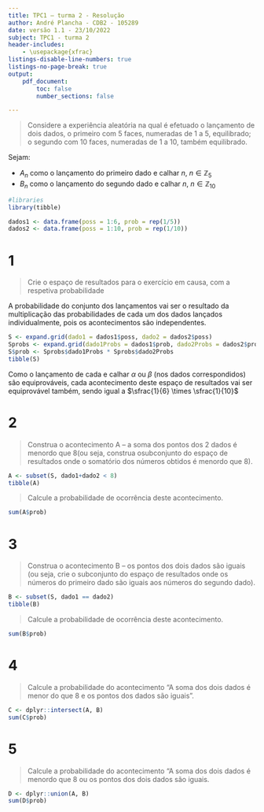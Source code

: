 ```yaml
---
title: TPC1 – turma 2 - Resolução
author: André Plancha - CDB2 - 105289
date: versão 1.1 - 23/10/2022
subject: TPC1 - turma 2
header-includes:
    - \usepackage{xfrac}
listings-disable-line-numbers: true
listings-no-page-break: true
output:
    pdf_document:
        toc: false
        number_sections: false

---
```


> Considere a experiência aleatória na qual é efetuado o lançamento de dois dados, o primeiro com 5 faces, numeradas de 1 a 5, equilibrado; o segundo com 10 faces, numeradas de 1 a 10, também equilibrado.

Sejam:

* $A_n$ como o lançamento do primeiro dado e calhar $n$, $n \in \mathbb{Z}_5$
* $B_n$ como o lançamento do segundo dado e calhar $n$, $n \in \mathbb{Z}_{10}$
```r
#libraries
library(tibble)

dados1 <- data.frame(poss = 1:6, prob = rep(1/5))
dados2 <- data.frame(poss = 1:10, prob = rep(1/10))
```

# 1
> Crie o espaço de resultados para o exercício em causa, com a respetiva probabilidade

A probabilidade do conjunto dos lançamentos vai ser o resultado da multiplicação das probabilidades de cada um dos dados lançados individualmente, pois os acontecimentos são independentes.
```r
S <- expand.grid(dado1 = dados1$poss, dado2 = dados2$poss)
Sprobs <- expand.grid(dado1Probs = dados1$prob, dado2Probs = dados2$prob)
S$prob <- Sprobs$dado1Probs * Sprobs$dado2Probs
tibble(S)
```
Como o lançamento de cada e calhar $\alpha$ ou $\beta$ (nos dados correspondidos) são equiprováveis, cada acontecimento deste espaço de resultados vai ser equiprovável também, sendo igual a $\sfrac{1}{6} \times \sfrac{1}{10}$

# 2
> Construa o acontecimento A – a soma dos pontos dos 2 dados é menordo que 8(ou seja, construa osubconjunto do espaço de resultados onde o somatório dos números obtidos é menordo que 8).
```r
A <- subset(S, dado1+dado2 < 8)
tibble(A)
```

> Calcule a probabilidade de ocorrência deste acontecimento.

```r
sum(A$prob)
```

# 3
> Construa o acontecimento B – os pontos dos dois dados são iguais (ou seja, crie o subconjunto do espaço de resultados onde os números do primeiro dado são iguais aos números do segundo dado).

```r
B <- subset(S, dado1 == dado2)
tibble(B)
```

> Calcule a probabilidade de ocorrência deste acontecimento.

```r
sum(B$prob)
```

# 4
> Calcule a probabilidade do acontecimento “A soma dos dois dados é menor do que 8 e os pontos dos dados são iguais”.
```r
C <- dplyr::intersect(A, B)
sum(C$prob)
```
# 5
> Calcule a probabilidade do acontecimento “A soma dos dois dados é menordo que 8 ou os pontos dos dois dados são iguais.
```r
D <- dplyr::union(A, B)
sum(D$prob)
```